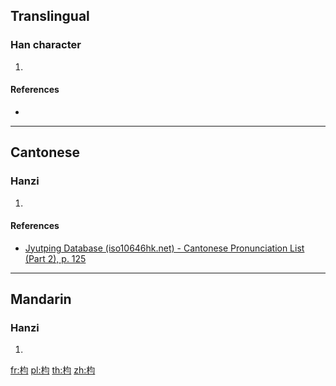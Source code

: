 ==Translingual==

===Han character===
{{Han char|rn=75|rad=木|as=04|sn=8|four=47920|canj=DPMM|ids=⿰木匀}}

# {{defn|Han|sort=木04}}

====References====
* {{Han ref|kx=0514.200|dkj=14522|dj=0902.060|hdz=21173.140|uh=6783|ud=26499|bh=CCE3|bd=52451}}

----

==Cantonese==

===Hanzi===
{{yue-hanzi|jyut=[[zeon3]]|y=jeun3}}

# {{defn|lang=yue|sort=木04}}

====References====
* [http://www.iso10646hk.net/jp/document/download.jsp Jyutping Database (iso10646hk.net) - Cantonese Pronunciation List (Part 2), p. 125]

----

==Mandarin==

===Hanzi===
{{cmn-hanzi|pin=[[jìn]] ([[jin4]])|wg=chin<sup>4</sup>}}

# {{defn|lang=cmn|sort=木04}}

[[fr:枃]]
[[pl:枃]]
[[th:枃]]
[[zh:枃]]